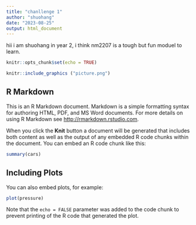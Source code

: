 ```yaml
---
title: "chanllenge 1"
author: "shuohang"
date: "2023-08-25"
output: html_document
---
```

hii i am shuohang in year 2, i think nm2207 is a tough but fun moduel to learn.

```r
knitr::opts_chunk$set(echo = TRUE)
```
```r
knitr::include_graphics ("picture.png")

```
## R Markdown
This is an R Markdown document. Markdown is a simple formatting syntax for authoring HTML, PDF, and MS Word documents. For more details on using R Markdown see <http://rmarkdown.rstudio.com>.

When you click the **Knit** button a document will be generated that includes both content as well as the output of any embedded R code chunks within the document. You can embed an R code chunk like this:

```r
summary(cars)
```

## Including Plots

You can also embed plots, for example:

```r
plot(pressure)
```

Note that the `echo = FALSE` parameter was added to the code chunk to prevent printing of the R code that generated the plot.
